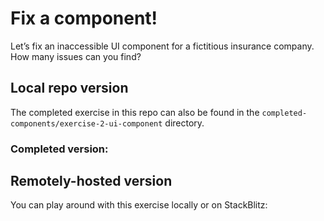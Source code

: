 
# Fix a component!

Let’s fix an inaccessible UI component for a fictitious insurance company. How many issues can you find?

## Local repo version

The completed exercise in this repo can also be found in the `completed-components/exercise-2-ui-component` directory.

<div className="w-full bg-[#e7e5e5] min-h-[220px] mt-6">
    <div className="box-border bg-white h-[5.25rem] pt-[1rem] pb-[2.75rem]">
        <PortalSwitcher />
    </div>
</div>

<h3 className="mt-6">Completed version:</h3>
<div className="w-full bg-[#e7e5e5] min-h-[220px] mt-6">
    <div className="box-border bg-white h-[5.25rem] pt-[1rem] pb-[2.75rem]">
        <CompletedPortalSwitcher />
    </div>
</div>

## Remotely-hosted version

You can play around with this exercise locally or on StackBlitz:

<StackBlitz name="stackblitz-starters-31bhpt" view="both" />
